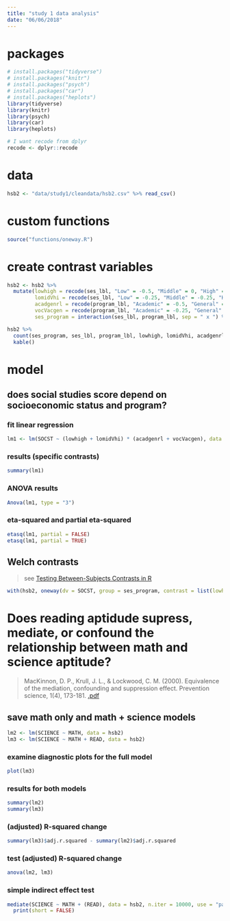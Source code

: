 ```yaml
---
title: "study 1 data analysis"
date: "06/06/2018"
---
```


# packages

```r

# install.packages("tidyverse")
# install.packages("knitr")
# install.packages("psych")
# install.packages("car")
# install.packages("heplots")
library(tidyverse)
library(knitr)
library(psych)
library(car)
library(heplots)

# I want recode from dplyr
recode <- dplyr::recode

```

# data

```r

hsb2 <- "data/study1/cleandata/hsb2.csv" %>% read_csv()

```

# custom functions

```r

source("functions/oneway.R")

```

# create contrast variables

```r

hsb2 <- hsb2 %>%
  mutate(lowhigh = recode(ses_lbl, "Low" = -0.5, "Middle" = 0, "High" = 0.5),
         lomidVhi = recode(ses_lbl, "Low" = -0.25, "Middle" = -0.25, "High" = 0.5),
         acadgenrl = recode(program_lbl, "Academic" = -0.5, "General" = 0.5, "Vocation" = 0),
         vocVacgen = recode(program_lbl, "Academic" = -0.25, "General" = -0.25, "Vocation" = 0.5),
         ses_program = interaction(ses_lbl, program_lbl, sep = " x ") %>% factor(levels = ))

hsb2 %>% 
  count(ses_program, ses_lbl, program_lbl, lowhigh, lomidVhi, acadgenrl, vocVacgen) %>% 
  kable()

```

# model

## does social studies score depend on socioeconomic status and program?

### fit linear regression

```r

lm1 <- lm(SOCST ~ (lowhigh + lomidVhi) * (acadgenrl + vocVacgen), data = hsb2)

```

### results (specific contrasts)

```r

summary(lm1)

```

### ANOVA results

```r

Anova(lm1, type = "3")

```

### eta-squared and partial eta-squared

```r

etasq(lm1, partial = FALSE)
etasq(lm1, partial = TRUE)

```

## Welch contrasts
> see [Testing Between-Subjects Contrasts in R
](http://nickmichalak.com/blog_entries/2018/nrg06/nrg06.html)

```r

with(hsb2, oneway(dv = SOCST, group = ses_program, contrast = list(lowhigh = c(1, -1, 0, 1, -1, 0, -1, 1, 0)), alpha = 0.05))

```

# Does reading aptidude supress, mediate, or confound the relationship between math and science aptitude?
> MacKinnon, D. P., Krull, J. L., & Lockwood, C. M. (2000). Equivalence of the mediation, confounding and suppression effect. Prevention science, 1(4), 173-181. [.pdf](http://w3dev.ualg.pt/~lfaisca/SMAD05/Prevention%20Science_Mackinnon_2000.pdf)

## save math only and math + science models

```r

lm2 <- lm(SCIENCE ~ MATH, data = hsb2)
lm3 <- lm(SCIENCE ~ MATH + READ, data = hsb2)

```

### examine diagnostic plots for the full model

```r

plot(lm3)

```

### results for both models

```r

summary(lm2)
summary(lm3)

```

### (adjusted) R-squared change

```r

summary(lm3)$adj.r.squared - summary(lm2)$adj.r.squared

```

### test (adjusted) R-squared change

```r

anova(lm2, lm3)

```

### simple indirect effect test

```r

mediate(SCIENCE ~ MATH + (READ), data = hsb2, n.iter = 10000, use = "pairwise", plot = TRUE) %>% 
  print(short = FALSE)

```





